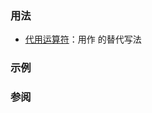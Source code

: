 {{cpp/keyword/title|{{tt|and}}}}
{{cpp/keyword/navbar}}

===用法===
* [[cpp/language/operator alternative |代用运算符]]：用作 {{tt|&amp;&amp;}} 的替代写法

===示例===
{{example
|code=
int main()
{
    static_assert((false and false) == false);
    static_assert((false and true)  == false);
    static_assert((true  and false) == false);
    static_assert((true  and true)  == true);
}
}}

===参阅===
{{cpp/keyword/alt operators list}}

{{langlinks|de|en|es|fr|it|ja|pt|ru}}
